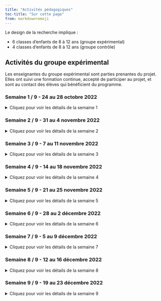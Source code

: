 ```yaml
---
title: "Activités pédagogiques"
toc-title: "Sur cette page"
from: markdown+emoji
---
```


Le design de la recherche implique : 

- 6 classes d'enfants de 8 à 12 ans (groupe expérimental)
- 4 classes d'enfants de 8 à 12 ans (groupe contrôle)

## Activités du groupe expérimental

Les enseignantes du groupe expérimental sont parties prenantes du projet. Elles ont suivi une formation continue, accepté de participer au projet, et sont au contact des élèves qui bénéficient du programme.

### Semaine 1 / 9 - 24 au 28 octobre 2022

<details>
  <summary>Cliquez pour voir les détails de la semaine 1</summary>
#### Intention générale de la semaine :

**Découvrir les 24 forces pour percevoir la diversité de nos ressources**

#### Message-clé de la semaine : 

*"On a toutes et tous 24 forces plus ou moins intenses. Comme on est tous différents, chacun a son propre mélange d'intensité de forces. Ce qui est important, c'est de savoir les repérer pour les utiliser."*

#### Moyens pour y parvenir :

- Présenter le vocabulaire des 24 forces
- Donner des exemples de personnes dont les actions permettent de repérer des forces (Superman est modeste, etc)
- Donner un exemple observé par l'enseignante en classe en l'associant à un moment ("j'ai repéré de la prudence dans notre classe au moment où vous avez commencé la fiche, ...")
- Petit-à-petit donner les actions en lien avec les forces ("j'ai repéré de la prudence dans notre classe au moment où vous avez commencé la fiche : des élèves ont retourné la feuille pour vérifier si quelque chose devait être fait au verso.")

#### Exemples d'activités concrètes tirées du matériel : 

- Une personne est désignée pour venir devant la classe et penser à une force. Le reste de la classe va devoir deviner de quelle force il s’agit en posant des questions.
- Recevoir une situation dans laquelle une force est utilisée. En groupe, lire la situation et identifier les forces qui sont présentes. 

#### Temps total à consacrer :

environ 60 min en 1 ou plusieurs moments

#### Conseils : 

- Montrez aux élèves que vous savez repérer des forces en classe.
- Soyez toujours en lien avec des actions.
- Insistez sur le fait que chaque élève a son "cocktail" des forces et qu'il apporte du positif à la classe.

</details>

### Semaine 2 / 9 - 31 au 4 novembre 2022

<details>
  <summary>Cliquez pour voir les détails de la semaine 2</summary>
#### Intention générale de la semaine :

**Découvrir les 24 forces pour percevoir la diversité de nos ressources**

#### Message-clé de la semaine : 

*"Dans notre classe, il y a plein de forces qui émergent et nous aident à être bien ensemble et bien travailler."*

#### Moyens pour y parvenir :

- Donner un exemple observé par l'enseignante en classe en suscitant peu à peu la réflexion chez les élèves ("j'ai repéré de la prudence pendant la pause. Savez-vous ce que j'ai vu ?")
- Utiliser les FAB de **Fabrice Dini** : (1) l'action - (2) la force - (3) le bienfait ("quand tu as (1) laissé parler ton camarade, tu as fait preuve de (2) maîtrise de soi et ça a (3) amené du calme en classe.")
- Observer des situations "fictives" ou "passées" de vie de classe pour identifier les forces permettant de soutenir les solutions (résolution de conflits, aide au travail, ...)

#### Exemples d'activités concrètes tirées du matériel : 

- A partir des définitions des forces, retrouver l'intitulé et vice versa (mémory ou mots à relier ou mots-croisés)
- S'entrainer à définir les forces
- Lire une des histoires qui permet de comprendre le rôle d'une force de votre choix

#### Temps total à consacrer :

environ 60 min en 1 ou plusieurs moments

#### Conseils : 

- Prenez encore une grande place dans cette semaine pour être exemplaire et faciliter le modelage chez les élèves.
- En tant qu'enseignante, mettez-vous des rappels pour orienter l'attention des élèves sur des moments de vie de la classe où des forces peuvent être repérées.
- Cadrez bien l'idée que chaque enfant a les 24 forces, mais de manière plus ou moins optimale, selon les personnes. C'est cette diversité qui est intéressante.

</details>

### Semaine 3 / 9 - 7 au 11 novembre 2022

<details>
  <summary>Cliquez pour voir les détails de la semaine 3</summary>
#### Intention générale de la semaine :

**Observer les forces des camarades de classe**

#### Message-clé de la semaine : 

*"Si j'observe de la bonne manière, alors je peux repérer des forces dans la classe. Quand j'observe un·e camarade, je peux deviner une force derrière certaines de ses actions"*

#### Moyens pour y parvenir :

- L'enseignante peut partir de l'exemple d'une personne connue pour que les élèves identifient (1) des actions remarquables qui (2) révèlent des forces
- L'enseignante rappelle qu'on a toutes et tous des forces ; l'enjeu est de savoir les repérer
- Quand on fait une action qui apporte du bon, on utilise une force.
- Se donner régulièrement des petits défis pour trouver la force derrière une action observée.

#### Exemples d'activités concrètes tirées du matériel : 

- jouer au détective des forces : en collectif, on se concentre sur chaque enfant, sous la guidance (préparée) de l'enseignante ; le but est que, à partir d'une action que donne l'enseignante, on trouve une force sous-jacente ("Louis a attendu que tout le monde soit prêt avant de prendre la parole. Il a fait preuve de maîtrise de soi.")
- jouer au détective des forces : se transformer en enquêteur ou enquêtrice pendant quelques jours. Le défi est, à partir d'une "cible" donnée par l'enseignante, de repérer une action liée à une force. L'enseignante s'assurer de trouver les bonnes cibles et soutient la réussite du projet auprès de chaque élève. Ensuite, on peut communiquer ce qu'on a observé pour que chaque élève reçoive un feedback sur une de ses actions et une force sous-jacente.

#### Temps total à consacrer :

environ 60 min en 1 ou plusieurs moments

#### Conseils : 

- Vous devez coacher vos élèves pour qu'ils apprennent à focaliser leur attention sur les ressources chez les autres ; ils ont besoin de votre aide dans cet apprentissage.
- Ici, on commence à avoir des enjeux relationnels : veillez à ce que personne ne soit laissé de côté.

</details>

### Semaine 4 / 9 - 14 au 18 novembre 2022

<details>
  <summary>Cliquez pour voir les détails de la semaine 4</summary>
#### Intention générale de la semaine :

**Observer les forces des camarades de classe**

#### Message-clé de la semaine : 

*"Avec de l'entrainement, on voit que c'est de plus en plus facile d'observer des forces chez tous les camarades de la classe. On observe que certains ont des forces qui leur vont bien (les forces de signature)."*

#### Moyens pour y parvenir :

- S'assurer que les 24 forces sont connues (une familiarisation a été effectuée durant les 3 premières semaines)
- Continuer à utiliser les FAB de Fabrice Dini : (1) l’action - (2) la force - (3) le bienfait (“quand tu as (1) attendu Julie, tu as fait preuve de (2) gentillesse et ça a (3) donné un chouette exemple de camaraderie aux copains.”)
- **(nouveau)** Face à un problème ou une difficulté, on commence à se demander quel·le camarade de classe peut nous apporter une aide en fonction de ses forces ("Je pense que Pierre peut me conseiller pour me calmer au vestiaire car il faut souvent preuve de maîtrise de soi").
- **(nouveau)** Faire un tour de classe où chaque élève est nommé avec ses **forces de signature**, c'est-à-dire les forces qui sont bien mises en avant chez lui ou elle ; attention, on s'assure que (1) tous les enfants soient concernés par l'activité et que (2) on nomme le même nombre de forces à chacun·e (par exemple 2).

#### Exemples d'activités concrètes tirées du matériel : 

- Choisir un·e camarade qu'on ne connait pas très bien et identifier ses forces dans diverses situations ; se faire aider par l'enseignante pour ne pas faire chou blanc.
- Lire le conte et essayer d'identifier les forces des personnages principaux.
- Décrire une situation où son voisin de banc a mis une force en action.

#### Temps total à consacrer :

environ 60 min en 1 ou plusieurs moments

#### Conseils : 

- Soyez vigilantes dans l'entretien du vocabulaire des forces en le convoquant le plus naturellement possible.
- Veillez à ces que les forces convoquées soient toujours en lien avec des actions concrètes ; on ne veut pas glisser vers des "qualités statiques" ; les forces sont toujours "en action".
- Assurez-vous qu'aucun enfant ne soit laissé de côté dans l'exercice ; c'est ainsi que le climat de classe commence à être influencé favorablement.
- Admettez, avec les élèves, qu'on a aussi des caractéristiques intéressantes qui semblent coller à notre identité (par exemple, "quand on pense au sens du pardon, on pense à Camille qui montre souvent cette force.")

</details>

### Semaine 5 / 9 - 21 au 25 novembre 2022

<details>
  <summary>Cliquez pour voir les détails de la semaine 5</summary>
#### Intention générale de la semaine :

**Identifier ses propres forces**

#### Message-clé de la semaine : 

*"Les forces de signature sont notre fil rouge de la semaine. Chaque élève a reçu un feedback des autres sur une ou plusieurs de ses forces. Maintenant, on commence enfin à s'observer soi-même. On se rend peu à peu compte soi-même que, quand on fait quelque chose (1) bien, (2) avec plaisir et (3) souvent, il y a une force derrière.*

#### Moyens pour y parvenir :

- S'assurer que chaque élève a le même nombre de forces reconnues par le groupe-classe (par exemple, dans une classe, on reconnaît deux forces à chaque enfant, et personne n'a aucune force reconnue)
- Demander aux élèves d'évaluer s'ils se reconnaissent dans les forces attribuées par le groupe (c'est ok si un enfant ne se retrouve pas)
- Challenger les élèves petit-à-petit pour documenter quand et comment ils utilisent leurs forces de signatures (cela peut être les forces reconnues par le groupe ou bien d'autres forces) ; comme toujours, ce qui compte est de lier à une action.

#### Exemples d'activités concrètes tirées du matériel : 

- Durant une semaine, créer le carnet de bord de ses propres forces de caractère. Noter toutes les situations où une force a été utilisée. Faire un bilan en fin de semaine.
- Identifier les 4 forces qui me représentent le plus et les dessiner sur mon blason. Ecrire le nom de mes forces sous les dessins. Ou écrire mes 5 forces dans les pétales de la fleur, coller ma photo au centre.

#### Temps total à consacrer :

environ 60 min en 1 ou plusieurs moments

#### Conseils : 

- Soyez patientes pour permettre aux élève de *ne pas savoir* pendant un temps ; montrez-leur votre confiance dans le temps qu'ils consacrent à s'autoévaluer et le fait qu'ils vont petit-à-petit réussir à voir leurs forces puisque tout le monde a les 24 forces de manière plus ou moins intense (comme un jardin de 24 fleurs où chaque fleur pousse à son rythme) 
- Challengez vos élèves (sur la semaine, vous pourriez vous donner une mission de challenger 4-5 enfants par jour, par exemple) en leur disant, par exemple, "ah, je crois que je vois une force derrière ce que tu fais juste là. Et toi ?"
- Cette phase de prise de conscience de ses propres forces doit être appréhendée avec bienveillance ; montrez votre optimisme :smiley:

</details>

### Semaine 6 / 9 - 28 au 2 décembre 2022

<details>
  <summary>Cliquez pour voir les détails de la semaine 6</summary>
#### Intention générale de la semaine :

**Identifier ses propres forces**

#### Message-clé de la semaine : 

*"Message."*

#### Moyens pour y parvenir :

- ...
- ...

#### Exemples d'activités concrètes tirées du matériel : 

- ...
- ...

#### Temps total à consacrer :

environ 60 min en 1 ou plusieurs moments

#### Conseils : 

- ...
- ...

</details>

### Semaine 7 / 9 - 5 au 9 décembre 2022

<details>
  <summary>Cliquez pour voir les détails de la semaine 7</summary>
#### Intention générale de la semaine :

**Utiliser les forces du groupe**

#### Message-clé de la semaine : 

*"Message."*

#### Moyens pour y parvenir :

- ...
- ...

#### Exemples d'activités concrètes tirées du matériel : 

- ...
- ...

#### Temps total à consacrer :

environ 60 min en 1 ou plusieurs moments

#### Conseils : 

- ...
- ...

</details>

### Semaine 8 / 9 - 12 au 16 décembre 2022

<details>
  <summary>Cliquez pour voir les détails de la semaine 8</summary>
#### Intention générale de la semaine :

**Utiliser les forces du groupe**

#### Message-clé de la semaine : 

*"Message."*

#### Moyens pour y parvenir :

- ...
- ...

#### Exemples d'activités concrètes tirées du matériel : 

- ...
- ...

#### Temps total à consacrer :

environ 60 min en 1 ou plusieurs moments

#### Conseils : 

- ...
- ...

</details>

### Semaine 9 / 9 - 19 au 23 décembre 2022

<details>
  <summary>Cliquez pour voir les détails de la semaine 9</summary>
#### Intention générale de la semaine :

**Célébrer les forces du groupe**

#### Message-clé de la semaine : 

*"Notre classe ne serait pas comme elle est sans les forces que chaque enfant apporte. Et ça, ça se fête."*

#### Moyens pour y parvenir :

- ...
- ...

#### Exemples d'activités concrètes tirées du matériel : 

- ...
- ...

#### Temps total à consacrer :

environ 60 min en 1 ou plusieurs moments

#### Conseils : 

- ...
- ...

</details>
